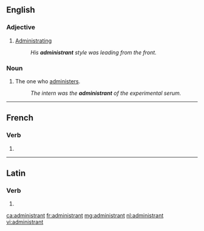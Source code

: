 ==English==

===Adjective===
{{en-adj|-}}

# [[administrating|Administrating]]
#: ''His '''administrant''' style was leading from the front.''

===Noun===
{{en-noun}}

# The one who [[administer]]s.
#: ''The intern was the '''administrant''' of the experimental serum.''

----

==French==

===Verb===
{{head|fr|present participle}}

# {{present participle of|administrer|lang=fr|nocat=1}}

----

==Latin==

===Verb===
{{la-verb-form|administrant}}

# {{inflection of|administrō||3|p|pres|actv|indc|lang=la}}

[[ca:administrant]]
[[fr:administrant]]
[[mg:administrant]]
[[nl:administrant]]
[[vi:administrant]]